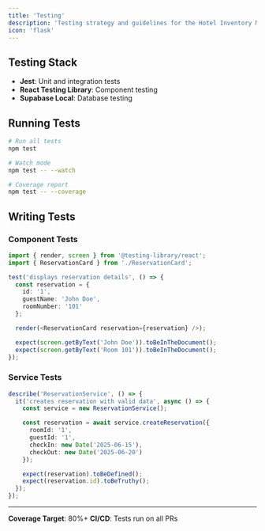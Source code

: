 ```yaml
---
title: 'Testing'
description: 'Testing strategy and guidelines for the Hotel Inventory Management System'
icon: 'flask'
---
```


## Testing Stack

- **Jest**: Unit and integration tests
- **React Testing Library**: Component testing
- **Supabase Local**: Database testing

## Running Tests

```bash
# Run all tests
npm test

# Watch mode
npm test -- --watch

# Coverage report
npm test -- --coverage
```

## Writing Tests

### Component Tests

```typescript
import { render, screen } from '@testing-library/react';
import { ReservationCard } from './ReservationCard';

test('displays reservation details', () => {
  const reservation = {
    id: '1',
    guestName: 'John Doe',
    roomNumber: '101'
  };

  render(<ReservationCard reservation={reservation} />);

  expect(screen.getByText('John Doe')).toBeInTheDocument();
  expect(screen.getByText('Room 101')).toBeInTheDocument();
});
```

### Service Tests

```typescript
describe('ReservationService', () => {
  it('creates reservation with valid data', async () => {
    const service = new ReservationService();

    const reservation = await service.createReservation({
      roomId: '1',
      guestId: '1',
      checkIn: new Date('2025-06-15'),
      checkOut: new Date('2025-06-20')
    });

    expect(reservation).toBeDefined();
    expect(reservation.id).toBeTruthy();
  });
});
```

---

**Coverage Target**: 80%+
**CI/CD**: Tests run on all PRs
